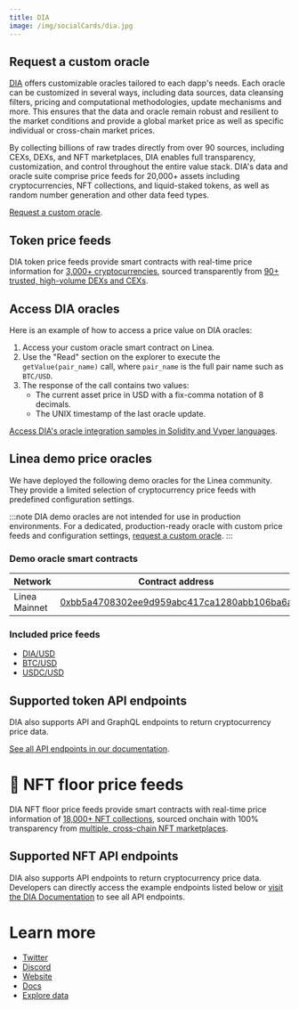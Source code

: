 ```yaml
---
title: DIA
image: /img/socialCards/dia.jpg
---
```


## Request a custom oracle

[DIA](https://www.diadata.org/) offers customizable oracles tailored to each
dapp's needs. Each oracle can be customized in several ways, including data
sources, data cleansing filters, pricing and computational methodologies, update
mechanisms and more. This ensures that the data and oracle remain robust and
resilient to the market conditions and provide a global market price as well as
specific individual or cross-chain market prices.

By collecting billions of raw trades directly from over 90 sources, including
CEXs, DEXs, and NFT marketplaces, DIA enables full transparency, customization,
and control throughout the entire value stack. DIA's data and oracle suite
comprise price feeds for 20,000+ assets including cryptocurrencies, NFT
collections, and liquid-staked tokens, as well as random number generation and
other data feed types.

[Request a custom oracle](https://docs.diadata.org/introduction/intro-to-dia-oracles/request-an-oracle).

## Token price feeds

DIA token price feeds provide smart contracts with real-time price information
for [3,000+ cryptocurrencies](https://diadata.org/app/price), sourced
transparently from [90+ trusted, high-volume DEXs and CEXs](https://diadata.org/app/source/defi).

## Access DIA oracles

Here is an example of how to access a price value on DIA oracles:

1. Access your custom oracle smart contract on Linea.
2. Use the "Read" section on the explorer to execute the `getValue(pair_name)`
call, where `pair_name` is the full pair name such as `BTC/USD`.
3. The response of the call contains two values:
    - The current asset price in USD with a fix-comma notation of 8 decimals.
    - The UNIX timestamp of the last oracle update.

[Access DIA's oracle integration samples in Solidity and Vyper languages](https://docs.diadata.org/products/token-price-feeds/access-the-oracle).

## Linea demo price oracles

We have deployed the following demo oracles for the Linea community. They
provide a limited selection of cryptocurrency price feeds with predefined
configuration settings.

:::note
DIA demo oracles are not intended for use in production environments. For a
dedicated, production-ready oracle with custom price feeds and configuration
settings, [request a custom oracle](https://docs.diadata.org/introduction/intro-to-dia-oracles/request-an-oracle).
:::

### Demo oracle smart contracts

<table>
  <thead>
    <tr>
      <th>Network</th>
      <th>Contract address</th>
    </tr>
  </thead>
  <tbody>
    <tr>
      <td>Linea Mainnet</td>
      <td><a href="https://lineascan.build/address/0xbb5a4708302ee9d959abc417ca1280abb106ba6a">0xbb5a4708302ee9d959abc417ca1280abb106ba6a</a></td>
    </tr>
  </tbody>
</table>

### Included price feeds

- [DIA/USD](https://diadata.org/app/price/asset/Ethereum/0x84cA8bc7997272c7CfB4D0Cd3D55cd942B3c9419/)
- [BTC/USD](https://diadata.org/app/price/asset/Bitcoin/0x0000000000000000000000000000000000000000/)
- [USDC/USD](https://diadata.org/app/price/asset/Ethereum/0xA0b86991c6218b36c1d19D4a2e9Eb0cE3606eB48/)

## Supported token API endpoints

DIA also supports API and GraphQL endpoints to return cryptocurrency price data.

[See all API endpoints in our documentation](https://docs.diadata.org/products/token-price-feeds/access-api-endpoints).

# 🎨 NFT floor price feeds

DIA NFT floor price feeds provide smart contracts with real-time price
information of [18,000+ NFT collections](https://diadata.org/app/floor-price), 
sourced onchain with 100% transparency from [multiple, cross-chain NFT 
marketplaces](https://diadata.org/app/source/nft).

## Supported NFT API endpoints

DIA also supports API endpoints to return cryptocurrency price data. Developers
can directly access the example endpoints listed below or [visit the DIA
Documentation](https://docs.diadata.org/products/nft-floor-price-feeds/access-api-endpoints)
to see all API endpoints.

# Learn more

- [Twitter](https://twitter.com/DIAdata_org)
- [Discord](https://go.diadata.org/discord-menu)
- [Website](https://diadata.org/)
- [Docs](https://docs.diadata.org/)
- [Explore data](https://www.diadata.org/app/)
